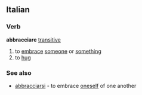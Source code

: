 ==Italian==
===Verb===
'''abbracciare''' [[transitive]]
# to [[embrace]] [[someone]] or [[something]]
# to [[hug]]
{{it-conj-are|abbracci|avere}}
===See also===
*[[abbracciarsi]] - to embrace [[oneself]] of one another